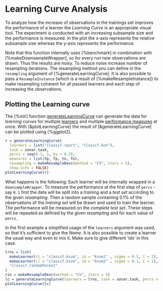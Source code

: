# Learning Curve Analysis

To analyze how the increase of observations in the trainings set improves the performance of a learner the *Learning Curve* is an appropriate visual tool.
The experiment is conducted with an increasing subsample size and the performance is measured.
In the plot the x-axis represents the relative subsample size whereas the y-axis represents the performance.

Note that this function internally uses [%benchmark] in combination with [%makeDownsampleWrapper], so for every run new observations are drawn.
Thus the results are noisy.
To reduce noise increase number of resampling iterations.
The resampling method you can define in the `resampling` argument of [%generateLearningCurve].
It is also possible to pass a `ResampleInstance` (which is a result of [%makeResampleInstance]) to make resampling coherent for all passed learners and each step of increasing the observations.

## Plotting the Learning curve

The [%mlr] function [generateLearningCurve](&generateLearningCurve) can generate the data for *learning curves* for multiple [learners](integrated_learners.md) and multiple [performance measures](measures.md) at once. 
With [&plotLearningCurve] the result of [&generateLearningCurve] can be plotted using [%ggplot2].

```r
r = generateLearningCurve(
  learners = list("classif.rpart", "classif.knn"), 
  task = sonar.task, 
  percs = seq(0.1, 1, by = 0.2), 
  measures = list(tp, fp, tn, fn), 
  resampling = makeResampleDesc(method = "CV", iters = 5), 
  show.info = FALSE)
plotLearningCurve(r)
```

What happens is the following:
Each learner will be internally wrapped in a `downsampleWrapper`.
To measure the performance at the first step of `percs` - say `0.1` first the data will be split into a *training* and a *test set* according to the given *resampling*.
Then a random sample containing 0.1% of the observations of the *training set* will be drawn and used to train the learner.
The performance will be measured on the *complete test set*.
These steps will be repeated as defined by the given *resampling* and for each value of `percs`.

In the first example a simplified usage of the `learners` argument was used, so that it's sufficient to give the *Name*.
It is also possible to create a learner the usual way and even to mix it.
Make sure to give different 'ids' in this case.

```r
lrns = list(
  makeLearner(cl = "classif.ksvm", id = "ksvm1" , sigma = 0.2, C = 2),
  makeLearner(cl = "classif.ksvm", id = "ksvm2" , sigma = 0.1, C = 1),
  "classif.randomForest"
)
rin = makeResampleDesc(method = "CV", iters = 5)
lc = generateLearningCurve(learners = lrns, task = sonar.task, percs = seq(0.1, 1, by = 0.1), measures = acc, resampling = rin, show.info = FALSE)
plotLearningCurve(lc)
```

